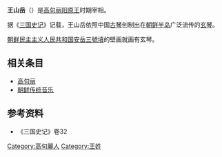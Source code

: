 {{noteTA
|1=王山岳
}}
'''王山岳'''（{{kor|왕산악|王山岳}}）是[[高句丽|高句丽]][[阳原王|阳原王]]时期宰相。

据《[[三国史记|三国史记]]》记载，王山岳依照中国[[古琴|古琴]]创制出在[[朝鲜半岛|朝鲜半岛]]广泛流传的[[玄琴|玄琴]]。

[[朝鲜民主主义人民共和国|朝鲜民主主义人民共和国]][[安岳三號墳|安岳三號墳]]的壁画就画有玄琴。

==相关条目==
*[[高句丽|高句丽]]
*[[朝鲜传统音乐|朝鲜传统音乐]]

==参考资料==
*《三国史记》卷32

[[Category:高句麗人|Category:高句麗人]]
[[Category:王姓|Category:王姓]]